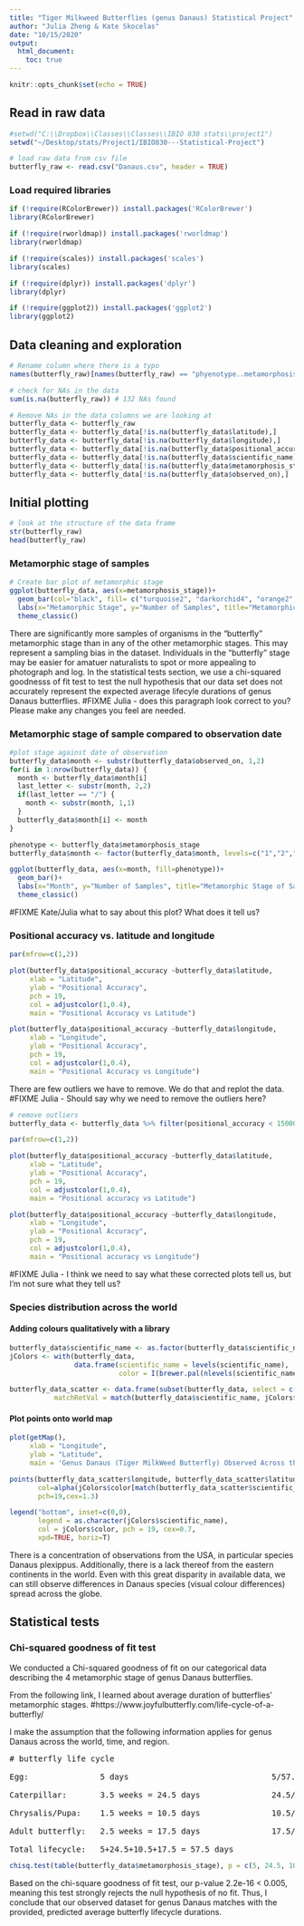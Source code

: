 ```yaml
---
title: "Tiger Milkweed Butterflies (genus Danaus) Statistical Project"
author: "Julia Zheng & Kate Skocelas"
date: "10/15/2020"
output:  
  html_document:
    toc: true
---
```


```r
knitr::opts_chunk$set(echo = TRUE)
```

## Read in raw data
```r
#setwd("C:\\Dropbox\\Classes\\Classes\\IBIO 830 stats\\project1")
setwd("~/Desktop/stats/Project1/IBIO830---Statistical-Project")

# load raw data from csv file
butterfly_raw <- read.csv("Danaus.csv", header = TRUE)
```

### Load required libraries
```r
if (!require(RColorBrewer)) install.packages('RColorBrewer')
library(RColorBrewer)

if (!require(rworldmap)) install.packages('rworldmap')
library(rworldmap)

if (!require(scales)) install.packages('scales')
library(scales)

if (!require(dplyr)) install.packages('dplyr')
library(dplyr)

if (!require(ggplot2)) install.packages('ggplot2')
library(ggplot2)
```


## Data cleaning and exploration

```r

# Rename column where there is a typo 
names(butterfly_raw)[names(butterfly_raw) == "phyenotype..metamorphosis.stage."] <- "metamorphosis_stage"

# check for NAs in the data
sum(is.na(butterfly_raw)) # 132 NAs found 

# Remove NAs in the data columns we are looking at
butterfly_data <- butterfly_raw
butterfly_data <- butterfly_data[!is.na(butterfly_data$latitude),]
butterfly_data <- butterfly_data[!is.na(butterfly_data$longitude),]
butterfly_data <- butterfly_data[!is.na(butterfly_data$positional_accuracy),]
butterfly_data <- butterfly_data[!is.na(butterfly_data$scientific_name),]
butterfly_data <- butterfly_data[!is.na(butterfly_data$metamorphosis_stage),]
butterfly_data <- butterfly_data[!is.na(butterfly_data$observed_on),]
```

## Initial plotting
```r
# look at the structure of the data frame
str(butterfly_raw)
head(butterfly_raw)
```

### Metamorphic stage of samples
```r
# Create bar plot of metamorphic stage
ggplot(butterfly_data, aes(x=metamorphosis_stage))+
  geom_bar(col="black", fill= c("turquoise2", "darkorchid4", "orange2", "red"))+
  labs(x="Metamorphic Stage", y="Number of Samples", title="Metamorphic Stage of Samples")+
  theme_classic()
```

There are significantly more samples of organisms in the "butterfly" metamorphic stage than in any of the other metamorphic stages. This may represent a sampling bias in the dataset. Individuals in the "butterfly" stage may be easier for amatuer naturalists to spot or more appealing to photograph and log. In the statistical tests section, we use a chi-squared goodnesss of fit test to test the null hypothesis that our data set does not accurately represent the expected average lifecyle durations of genus Danaus butterflies.
#FIXME Julia - does this paragraph look correct to you? Please make any changes you feel are needed.

### Metamorphic stage of sample compared to observation date
```r

#plot stage against date of observation
butterfly_data$month <- substr(butterfly_data$observed_on, 1,2)
for(i in 1:nrow(butterfly_data)) {
  month <- butterfly_data$month[i]
  last_letter <- substr(month, 2,2)
  if(last_letter == "/") {
    month <- substr(month, 1,1)
  }
  butterfly_data$month[i] <- month
}

phenotype <- butterfly_data$metamorphosis_stage
butterfly_data$month <- factor(butterfly_data$month, levels=c("1","2","3","4","5","6","7","8","9","10","11","12"))

ggplot(butterfly_data, aes(x=month, fill=phenotype))+
  geom_bar()+
  labs(x="Month", y="Number of Samples", title="Metamorphic Stage of Samples by Month Observed")+
  theme_classic()
```

#FIXME Kate/Julia what to say about this plot? What does it tell us?

### Positional accuracy vs. latitude and longitude
```r

par(mfrow=c(1,2))

plot(butterfly_data$positional_accuracy ~butterfly_data$latitude, 
     xlab = "Latitude", 
     ylab = "Positional Accuracy", 
     pch = 19, 
     col = adjustcolor(1,0.4),
     main = "Positional Accuracy vs Latitude")

plot(butterfly_data$positional_accuracy ~butterfly_data$longitude, 
     xlab = "Longitude", 
     ylab = "Positional Accuracy", 
     pch = 19, 
     col = adjustcolor(1,0.4),
     main = "Positional Accuracy vs Longitude")

```

There are few outliers we have to remove. We do that and replot the data.
#FIXME Julia - Should say why we need to remove the outliers here? 

```r

# remove outliers
butterfly_data <- butterfly_data %>% filter(positional_accuracy < 15000)

par(mfrow=c(1,2))

plot(butterfly_data$positional_accuracy ~butterfly_data$latitude, 
     xlab = "Latitude", 
     ylab = "Positional Accuracy", 
     pch = 19, 
     col = adjustcolor(1,0.4),
     main = "Positional accuracy vs Latitude")

plot(butterfly_data$positional_accuracy ~butterfly_data$longitude, 
     xlab = "Longitude", 
     ylab = "Positional Accuracy", 
     pch = 19, 
     col = adjustcolor(1,0.4),
     main = "Positional accuracy vs Longitude")
```

#FIXME Julia - I think we need to say what these corrected plots tell us, but I'm not sure what they tell us?


### Species distribution across the world

#### Adding colours qualitatively with a library
```r
butterfly_data$scientific_name <- as.factor(butterfly_data$scientific_name)
jColors <- with(butterfly_data,
                data.frame(scientific_name = levels(scientific_name),
                           color = I(brewer.pal(nlevels(scientific_name), name = 'Accent'))))

butterfly_data_scatter <- data.frame(subset(butterfly_data, select = c(latitude, longitude, scientific_name)),
           matchRetVal = match(butterfly_data$scientific_name, jColors$scientific_name))
```

#### Plot points onto world map
```r

plot(getMap(), 
     xlab = "Longitude",     
     ylab = "Latitude",     
     main = 'Genus Danaus (Tiger MilkWeed Butterfly) Observed Across the World')

points(butterfly_data_scatter$longitude, butterfly_data_scatter$latitude, 
       col=alpha(jColors$color[match(butterfly_data_scatter$scientific_name, jColors$scientific_name)],0.4), 
       pch=19,cex=1.3)

legend("bottom", inset=c(0,0), 
       legend = as.character(jColors$scientific_name),
       col = jColors$color, pch = 19, cex=0.7,
       xpd=TRUE, horiz=T)
```

There is a concentration of observations from the USA, in particular species Danaus plexippus. 
Additionally, there is a lack thereof from the eastern continents in the world. 
Even with this great disparity in available data, we can still observe differences in Danaus species (visual colour differences) spread across the globe.

## Statistical tests
### Chi-squared goodness of fit test
We conducted a Chi-squared goodness of fit on our categorical data describing the 4 metamorphic stage of genus Danaus butterflies.

From the following link, I learned about average duration of butterflies' metamorphic stages. 
#https://www.joyfulbutterfly.com/life-cycle-of-a-butterfly/

I make the assumption that the following information applies for genus Danaus across the world, time, and region.
<pre>
# butterfly life cycle

Egg:               5 days                              5/57.5 = 0.08695652

Caterpillar:       3.5 weeks = 24.5 days               24.5/57.5 = 0.426087

Chrysalis/Pupa:    1.5 weeks = 10.5 days               10.5/57.5 = 0.1826087

Adult butterfly:   2.5 weeks = 17.5 days               17.5/57.5 = 0.3043478

Total lifecycle:   5+24.5+10.5+17.5 = 57.5 days
</pre>
```r
chisq.test(table(butterfly_data$metamorphosis_stage), p = c(5, 24.5, 10.5, 17.5)/57.5)
```
Based on the chi-square goodness of fit test, our p-value 2.2e-16 < 0.005, meaning this test strongly rejects the null hypothesis of no fit.
Thus, I conclude that our observed dataset for genus Danaus matches with the provided, predicted average butterfly lifecycle durations.

